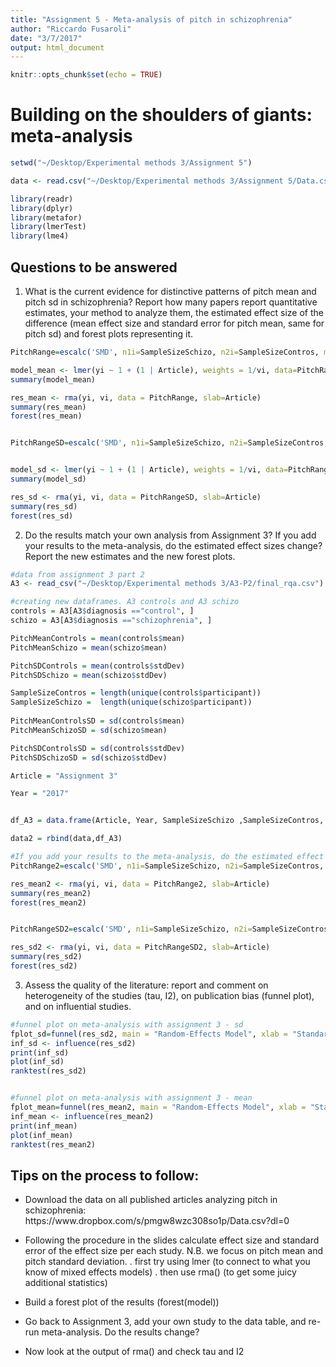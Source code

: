 ```yaml
---
title: "Assignment 5 - Meta-analysis of pitch in schizophrenia"
author: "Riccardo Fusaroli"
date: "3/7/2017"
output: html_document
---
```


```r
knitr::opts_chunk$set(echo = TRUE)
```

# Building on the shoulders of giants: meta-analysis
```r
setwd("~/Desktop/Experimental methods 3/Assignment 5")

data <- read.csv("~/Desktop/Experimental methods 3/Assignment 5/Data.csv", sep=";")

library(readr)
library(dplyr)
library(metafor)
library(lmerTest)
library(lme4)
```

## Questions to be answered

1. What is the current evidence for distinctive patterns of pitch mean and pitch sd in schizophrenia? Report how many papers report quantitative estimates, your method to analyze them, the estimated effect size of the difference (mean effect size and standard error for pitch mean, same for pitch sd) and forest plots representing it. 
```r
PitchRange=escalc('SMD', n1i=SampleSizeSchizo, n2i=SampleSizeContros, m1i=PitchMeanSchizo, m2i=PitchMeanControls, sd1i=PitchMeanSchizoSD, sd2i=PitchMeanControlsSD, data = data)

model_mean <- lmer(yi ~ 1 + (1 | Article), weights = 1/vi, data=PitchRange, control=lmerControl(check.nobs.vs.nlev="ignore", check.nobs.vs.nRE="ignore"))
summary(model_mean)

res_mean <- rma(yi, vi, data = PitchRange, slab=Article)
summary(res_mean)
forest(res_mean)


PitchRangeSD=escalc('SMD', n1i=SampleSizeSchizo, n2i=SampleSizeContros, m1i=PitchSDSchizo, m2i=PitchSDControls, sd1i=PitchSDSchizoSD, sd2i=PitchSDControlsSD, data = data)


model_sd <- lmer(yi ~ 1 + (1 | Article), weights = 1/vi, data=PitchRange, control=lmerControl(check.nobs.vs.nlev="ignore", check.nobs.vs.nRE="ignore"))
summary(model_sd)

res_sd <- rma(yi, vi, data = PitchRangeSD, slab=Article)
summary(res_sd)
forest(res_sd)
```

2. Do the results match your own analysis from Assignment 3? If you add your results to the meta-analysis, do the estimated effect sizes change? Report the new estimates and the new forest plots.
```r
#data from assignment 3 part 2
A3 <- read_csv("~/Desktop/Experimental methods 3/A3-P2/final_rqa.csv")

#creating new dataframes. A3 controls and A3 schizo
controls = A3[A3$diagnosis =="control", ]
schizo = A3[A3$diagnosis =="schizophrenia", ]

PitchMeanControls = mean(controls$mean)
PitchMeanSchizo = mean(schizo$mean)

PitchSDControls = mean(controls$stdDev)
PitchSDSchizo = mean(schizo$stdDev)

SampleSizeContros = length(unique(controls$participant))
SampleSizeSchizo =  length(unique(schizo$participant))
  
PitchMeanControlsSD = sd(controls$mean) 
PitchMeanSchizoSD = sd(schizo$mean)

PitchSDControlsSD = sd(controls$stdDev) 
PitchSDSchizoSD = sd(schizo$stdDev)

Article = "Assignment 3"

Year = "2017"


df_A3 = data.frame(Article, Year, SampleSizeSchizo ,SampleSizeContros, PitchMeanControls, PitchMeanControlsSD, PitchMeanSchizo,PitchMeanSchizoSD, PitchSDControls, PitchSDControlsSD, PitchSDSchizo, PitchSDSchizoSD)

data2 = rbind(data,df_A3)

#If you add your results to the meta-analysis, do the estimated effect sizes change?
PitchRange2=escalc('SMD', n1i=SampleSizeSchizo, n2i=SampleSizeContros, m1i=PitchMeanSchizo, m2i=PitchMeanControls, sd1i=PitchMeanSchizoSD, sd2i=PitchMeanControlsSD, data = data2)

res_mean2 <- rma(yi, vi, data = PitchRange2, slab=Article)
summary(res_mean2)
forest(res_mean2)


PitchRangeSD2=escalc('SMD', n1i=SampleSizeSchizo, n2i=SampleSizeContros, m1i=PitchSDSchizo, m2i=PitchSDControls, sd1i=PitchSDSchizoSD, sd2i=PitchSDControlsSD, data = data2)

res_sd2 <- rma(yi, vi, data = PitchRangeSD2, slab=Article)
summary(res_sd2)
forest(res_sd2)
```
3. Assess the quality of the literature: report and comment on heterogeneity of the studies (tau, I2), on publication bias (funnel plot), and on influential studies.
```r
#funnel plot on meta-analysis with assignment 3 - sd
fplot_sd=funnel(res_sd2, main = "Random-Effects Model", xlab = "Standardized Mean Difference") 
inf_sd <- influence(res_sd2) 
print(inf_sd) 
plot(inf_sd)
ranktest(res_sd2)


#funnel plot on meta-analysis with assignment 3 - mean
fplot_mean=funnel(res_mean2, main = "Random-Effects Model", xlab = "Standardized Mean Difference") 
inf_mean <- influence(res_mean2) 
print(inf_mean) 
plot(inf_mean)
ranktest(res_mean2)

```
## Tips on the process to follow:

- Download the data on all published articles analyzing pitch in schizophrenia: https://www.dropbox.com/s/pmgw8wzc308so1p/Data.csv?dl=0
- Following the procedure in the slides calculate effect size and standard error of the effect size per each study. N.B. we focus on pitch mean and pitch standard deviation.
 . first try using lmer (to connect to what you know of mixed effects models)
 . then use rma() (to get some juicy additional statistics)

- Build a forest plot of the results (forest(model))
 
- Go back to Assignment 3, add your own study to the data table, and re-run meta-analysis. Do the results change?

- Now look at the output of rma() and check tau and I2
